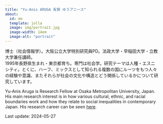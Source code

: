 ```yaml
---
title: "Yu-Anis ARUGA 有賀 ゆうアニース"
about:
  id: me
  template: jolla
  image: img/portrait.jpg
  image-width: 14em
  image-alt: "portrait"
---
```


博士（社会情報学）。大阪公立大学特別研究員PD。法政大学・早稲田大学・立教大学兼任講師。\
1995年長野県生まれ・東京都育ち。専門は社会学。研究テーマは人種・エスニシティ。とくに、ハーフ、ミックスとして知られる複数の国にルーツをもつ人々の経験や意識、またそれらが社会の文化や構造とどう関係しているかについて研究しています。

Yu-Anis Aruga is Research Fellow at Osaka Metropolitan University, Japan. His main research interest is in how various cultural, ethnic, and racial boundaries work and how they relate to social inequalities in contemporary Japan. His research career can be seen [here](https://researchmap.jp/ya-ruga).

Last update: 2024-05-27
